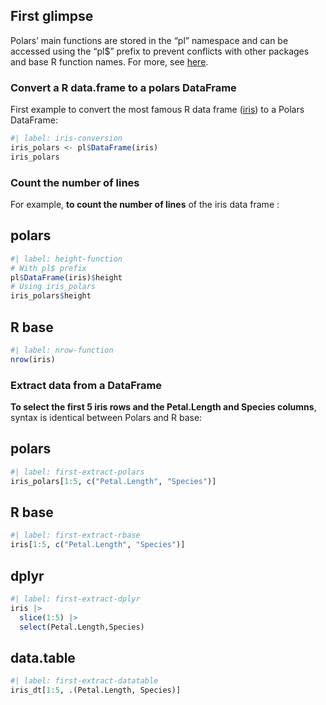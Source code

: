 ## First glimpse

Polars' main functions are stored in the "pl" namespace and can be accessed using the "pl$" prefix to prevent conflicts with other packages and base R function names. For more, see [here](https://rpolars.github.io/reference/pl_pl/#examples).

### Convert a R data.frame to a polars DataFrame

First example to convert the most famous R data frame ([iris](https://archive.ics.uci.edu/ml/datasets/iris)) to a Polars DataFrame:

```r
#| label: iris-conversion
iris_polars <- pl$DataFrame(iris)
iris_polars
```

### Count the number of lines

For example, **to count the number of lines** of the iris data frame :  

::: {.panel-tabset}
## polars

```r
#| label: height-function
# With pl$ prefix
pl$DataFrame(iris)$height
# Using iris_polars
iris_polars$height
```

## R base

```r
#| label: nrow-function
nrow(iris)
```

:::

### Extract data from a DataFrame

**To select the first 5 iris rows and the Petal.Length and Species columns**, syntax is identical between Polars and R base:

::: {.panel-tabset}
## polars

```r
#| label: first-extract-polars
iris_polars[1:5, c("Petal.Length", "Species")]
```

## R base

```r
#| label: first-extract-rbase
iris[1:5, c("Petal.Length", "Species")]
```

## dplyr

```r
#| label: first-extract-dplyr
iris |> 
  slice(1:5) |> 
  select(Petal.Length,Species)
```

## data.table

```r
#| label: first-extract-datatable
iris_dt[1:5, .(Petal.Length, Species)]
```
:::
